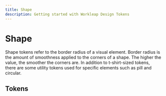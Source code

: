 ```yaml
---
title: Shape
description: Getting started with Workleap Design Tokens
---
```


# Shape

Shape tokens refer to the border radius of a visual element. Border radius is the amount of smoothness applied to the corners of a shape. The higher the value, the smoother the corners are. In addition to t-shirt-sized tokens, there are some utility tokens used for specific elements such as pill and circular.


## Tokens

<Table category={categoryKey} data={tokens.semantic[categoryKey]} />
